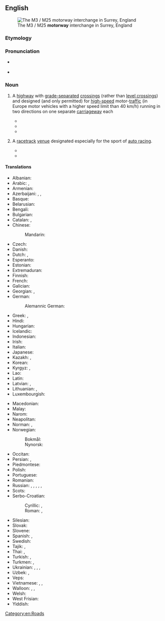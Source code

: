 ==English==
{{wikipedia}}
[[File:M25 junction 12 intersection with M3 - geograph.org.uk - 291771.jpg|thumb|The M3 / M25 '''motorway''' interchange in Surrey, England]]

===Etymology===
{{compound|en|motor|way}}

===Pronunciation===
* {{a|RP}} {{IPA|en|/ˈməʊtəweɪ/}}
* {{audio|en|LL-Q1860 (eng)-Vealhurl-motorway.wav |Audio (UK)}}

===Noun===
{{en-noun}}

# {{lb|en|In Europe, New Zealand and parts of Australia}} A [[highway]] with [[grade-separated]] [[crossing]]s (rather than [[level crossing]]s) and designed (and only permitted) for [[high-speed]] motor-[[traffic]] (in Europe motor vehicles with a higher speed limit than 40 km/h) running in two directions on one separate [[carriageway]] each
#:{{syn|en|freeway|expressway|highway|autoroute|q1=In parts of Australia, Canada and the U.S.|q2=In Malaysia, Singapore and parts of North America|q3=In parts of North America where [[freeway]] is unused|q4=Chiefly in Quebec and France}}
#* {{quote-journal|en|work=California Banker's Magazine|month=October|year=1895|page=429|passage=All the R. R.'s of America will have to be furnished with a biking way and a '''motor way''' on each side of the rails.|title=Real Estate}}
#* {{quote-journal|en|date=20 September 1913|page=137|work=Good Roads|passage=Work of constructing the Texas '''Motorway''', a stone highway which when completed will extend from Fort Worth to Del Rio, Tex., a distance of 500 miles, has been commenced and a section between 18 and 20 miles long running out from Glenrose, the county seat of Somervell County, has been completed.}}
#* {{quote-journal|en|month=December|year=1925|volume=4|issue=10|work=Trade Winds|passage=It is presumed that in the working out of the program the motor trucks will automatically have the major use of the local low-speed highways paralleling the '''motorway'''.|title=Our Industrial Highways|author=C. L. Norton}}
# {{lb|en|Chiefly in the U.S.}} A [[racetrack]] [[venue]] designated especially for the sport of [[auto racing]].
#:{{syn|en|(motor) [[speedway]]|motospeedway}}
#* {{quote-book|en|title=A Year of Indiana History Stories|first=Paul R.|last=Wonning|volume=1|publisher=Mossy Feet Books|location=Greensburg, Indiana|year=2018|page=250|url=https://books.google.com/books?id=fvFJDwAAQBAJ&pg=PA250|via=Google Books|passage=In December, track operators replaced the crushed rock with brick, earning the '''motorway''' the nickname, Brickyard.}}
#* {{quote-web|en|title=Race To Develop Automotive, Safety Technology Never Stops at IMS|first=Jeff|last=Olson|publisher=[[w:Indianapolis Motor Speedway|Indianapolis Motor Speedway]]|date=2020-07-13|accessdate=2021-12-16|url=https://www.indianapolismotorspeedway.com/events/brickyard/news-multimedia/news/2020/07/13/race-to-develop-automotive-safety-technology-never-stops-at-ims|passage=The 9-degree [[bank]]ing you see in the Speedway’s four turns is believed to be the first intentionally banked '''motorway''' in the United States.}}

====Translations====
{{trans-top|A highway designed for high-speed motor-traffic}}
* Albanian: {{t|sq|autostradë|f}}
* Arabic: {{t|ar|أُوتُوسْتْرَاد|m|tr=ʾutustrād}}, {{t|ar|طَرِيق سَرِيع|m}}
* Armenian: {{t+|hy|ավտոմայրուղի}}
* Azerbaijani: {{t|az|avtomagistral}}, {{t|az|avtomaqistral}}, {{t|az|avtostrada}}
* Basque: {{t|eu|autobide}}
* Belarusian: {{t|be|аўтамагістра́ль|f|sc=Cyrl}}
* Bengali: {{t|bn|ফ্রিওয়ে}}
* Bulgarian: {{t|bg|а́втомагистра́ла|f}}
* Catalan: {{t+|ca|autopista}}, {{t+|ca|autovia|f}}
* Chinese:
*: Mandarin: {{t+|cmn|高速公路|tr=gāosù gōnglù|sc=Hani}}
* Czech: {{t+|cs|dálnice|f}}
* Danish: {{t+|da|motorvej|c}}
* Dutch: {{t+|nl|snelweg}}, {{t+|nl|autosnelweg}}
* Esperanto: {{t|eo|aŭtovojo}}
* Estonian: {{t|et|maantee}}
* Extremaduran: {{t|ext|autopista}}
* Finnish: {{t+|fi|moottoritie}}
* French: {{t+|fr|autoroute|f}}
* Galician: {{t+|gl|autoestrada|f}}
* Georgian: {{t|ka|ავტომაგისტრალი}}, {{t|ka|ავტოსტრადა}}
* German: {{t+|de|Autobahn}}
*: Alemannic German: {{t|gsw|autobahn}}
* Greek: {{t|el|αυτοκινητόδρομος υπερταχείας κυκλοφορίας|m|sc=Grek}}, {{t|el|[[δρόμος]] [[χωρίς]] [[διόδια]]|m}}
* Hindi: {{t|hi|फ़्रीवे}}
* Hungarian: {{t+|hu|autópálya}}
* Icelandic: {{t+|is|hraðbraut|f}}
* Indonesian: {{t|id|jalan bebas hambatan terkendali}}
* Irish: {{t|ga|mótarbhealach|m}}
* Italian: {{t+|it|autostrada|f}}
* Japanese: {{t+|ja|高速道路|tr=こうそくどうろ, kōsoku dōro}}
* Kazakh: {{t|kk|автомагистраль|sc=Cyrl}}, {{t|kk|автострада|sc=Cyrl}}
* Korean: {{t+|ko|고속도로}}
* Kyrgyz: {{t|ky|автомагистраль}}, {{t|ky|автострада}}
* Lao: {{t|lo|ທາງດ່ວນ}}
* Latin: {{t|la|autovia}}
* Latvian: {{t|lv|automaģistrāle|f}}, {{t|lv|autostrāde|f}}
* Lithuanian: {{t|lt|automagistralė|f}}, {{t+|lt|autostrada|f}}
* Luxembourgish: {{t+|lb|Autobunn|f}}
{{trans-mid}}
* Macedonian: {{t|mk|автопат|m}}
* Malay: {{t+|ms|lebuh raya}}
* Narom: {{t|nrm|motoroute}}
* Neapolitan: {{t|nap|autostrada}}
* Norman: {{t|nrf|autoroute|f}}, {{t|nrf|motoroute|f}}
* Norwegian: {{t+|no|motorvei}}
*: Bokmål: {{t+|nb|motorvei}}
*: Nynorsk: {{t|nn|motorveg}}
* Occitan: {{t+|oc|autorota}}
* Persian: {{t|fa|آزادراه|tr=âzâdrâh}}, {{t+|fa|اتوبان|tr=otobân}} {{qualifier|especially German}}
* Piedmontese: {{t|pms|autostrà}}
* Polish: {{t+|pl|autostrada|f}}
* Portuguese: {{t+|pt|autoestrada|f}}
* Romanian: {{t+|ro|autostradă|f}}
* Russian: {{t+|ru|автостра́да|f}}, {{t+|ru|автомагистра́ль|f}}, {{t+|ru|автоба́н|m}}, {{t+|ru|фри́вей|m}}, {{t+|ru|фриве́й|m}}, {{t+|ru|магистра́ль|f}}
* Scots: {{t|sco|motorwey}}
* Serbo-Croatian:
*: Cyrillic: {{t|sh|аутоцѐста|f}} {{q|Croatia}}, {{t|sh|а̀утопӯт|m}}
*: Roman: {{t+|sh|autocèsta|f}} {{q|Croatia}}, {{t+|sh|àutopūt|m}}
* Silesian: {{t|szl|autobana|f}}
* Slovak: {{t|sk|diaľnica|f}}
* Slovene: {{t+|sl|avtocesta|f}}
* Spanish: {{t+|es|autopista|f}}, {{t+|es|autovía|f}}
* Swedish: {{t+|sv|motorväg}}
* Tajik: {{t|tg|автомагистрал}}, {{t+|tg|автострада}}
* Thai: {{t+|th|ทางด่วน}}, {{t+|th|มอเตอร์เวย์}}
* Turkish: {{t+|tr|otoyol}}, {{t+|tr|otoban}} {{qualifier|especially German}}
* Turkmen: {{t+|tk|awtomagistral}}, {{t|tk|awtostrada}}
* Ukrainian: {{t+|uk|автостра́да|f}}, {{t+|uk|автомагістра́ль|f}}, {{t|uk|магістра́ль|f}}, {{t|uk|автоба́н|m}}
* Uzbek: {{t+|uz|avtomagistral}}, {{t+|uz|avtostrada}}
* Veps: {{t|vep|avtomagistral'}}
* Vietnamese: {{t+|vi|đường cao tốc}}, {{t|vi|đường ô tô chính}}, {{t|vi|đường trục ô tô}}
* Walloon: {{t+|wa|otostråde}}, {{t+|wa|otovoye|f}}, {{t+|wa|otorote|f}}
* Welsh: {{t|cy|traffordd}}
* West Frisian: {{t|fy|autodyk}}
* Yiddish: {{t|yi|אויטאָסטראַט|m}}
{{trans-bottom}}

[[Category:en:Roads]]